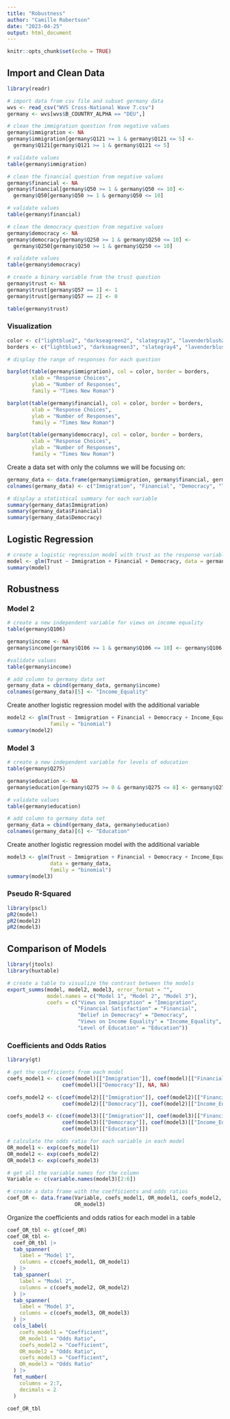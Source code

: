 ```yaml
---
title: "Robustness"
author: "Camille Robertson"
date: "2023-04-25"
output: html_document
---
```


```r
knitr::opts_chunk$set(echo = TRUE)
```

## Import and Clean Data

```r
library(readr)

# import data from csv file and subset germany data
wvs <- read_csv("WVS Cross-National Wave 7.csv")
germany <- wvs[wvs$B_COUNTRY_ALPHA == "DEU",]
```

```r
# clean the immigration question from negative values
germany$immigration <- NA
germany$immigration[germany$Q121 >= 1 & germany$Q121 <= 5] <- 
  germany$Q121[germany$Q121 >= 1 & germany$Q121 <= 5]

# validate values
table(germany$immigration)

# clean the financial question from negative values
germany$financial <- NA
germany$financial[germany$Q50 >= 1 & germany$Q50 <= 10] <- 
  germany$Q50[germany$Q50 >= 1 & germany$Q50 <= 10]

# validate values
table(germany$financial)

# clean the democracy question from negative values
germany$democracy <- NA
germany$democracy[germany$Q250 >= 1 & germany$Q250 <= 10] <- 
  germany$Q250[germany$Q250 >= 1 & germany$Q250 <= 10]

# validate values
table(germany$democracy)

# create a binary variable from the trust question
germany$trust <- NA
germany$trust[germany$Q57 == 1] <- 1
germany$trust[germany$Q57 == 2] <- 0

table(germany$trust)
```
### Visualization

```r
color <- c("lightblue2", "darkseagreen2", "slategray3", "lavenderblush2", "pink2")
borders <- c("lightblue3", "darkseagreen3", "slategray4", "lavenderblush3", "pink3")

# display the range of responses for each question

barplot(table(germany$immigration), col = color, border = borders,
        xlab = "Response Choices",
        ylab = "Number of Responses",
        family = "Times New Roman")
```

```r
barplot(table(germany$financial), col = color, border = borders,
        xlab = "Response Choices",
        ylab = "Number of Responses",
        family = "Times New Roman")
```

```r
barplot(table(germany$democracy), col = color, border = borders,
        xlab = "Response Choices",
        ylab = "Number of Responses",
        family = "Times New Roman")
```

Create a data set with only the columns we will be focusing on:
```r
germany_data <- data.frame(germany$immigration, germany$financial, germany$democracy, germany$trust)
colnames(germany_data) <- c("Immigration", "Financial", "Democracy", "Trust")

# display a statistical summary for each variable
summary(germany_data$Immigration)
summary(germany_data$Financial)
summary(germany_data$Democracy)
```

## Logistic Regression

```r
# create a logistic regression model with trust as the response variable
model <- glm(Trust ~ Immigration + Financial + Democracy, data = germany_data, family = "binomial")
summary(model)
```


## Robustness

### Model 2
```r
# create a new independent variable for views on income equality
table(germany$Q106)

germany$income <- NA
germany$income[germany$Q106 >= 1 & germany$Q106 <= 10] <- germany$Q106[germany$Q106 >= 1 & germany$Q106 <= 10]

#validate values
table(germany$income)

# add column to germany data set
germany_data = cbind(germany_data, germany$income)
colnames(germany_data)[5] <- "Income_Equality"
```

Create another logistic regression model with the additional variable
```r
model2 <- glm(Trust ~ Immigration + Financial + Democracy + Income_Equality, data = germany_data, 
              family = "binomial")
summary(model2)
```

### Model 3
```r
# create a new independent variable for levels of education
table(germany$Q275)

germany$education <- NA
germany$education[germany$Q275 >= 0 & germany$Q275 <= 8] <- germany$Q275[germany$Q275 >= 0 & germany$Q275 <= 8]

# validate values
table(germany$education)

# add column to germany data set
germany_data = cbind(germany_data, germany$education)
colnames(germany_data)[6] <- "Education"
```

Create another logistic regression model with the additional variable
```r
model3 <- glm(Trust ~ Immigration + Financial + Democracy + Income_Equality + Education, 
              data = germany_data, 
              family = "binomial")
summary(model3)
```

### Pseudo R-Squared
```r
library(pscl)
pR2(model)
pR2(model2)
pR2(model3)
```

## Comparison of Models
```r
library(jtools)
library(huxtable)

# create a table to visualize the contrast between the models
export_summs(model, model2, model3, error_format = "", 
             model.names = c("Model 1", "Model 2", "Model 3"), 
             coefs = c("Views on Immigration" = "Immigration",
                       "Financial Satisfaction" = "Financial",
                       "Belief in Democracy" = "Democracy",
                       "Views on Income Equality" = "Income_Equality",
                       "Level of Education" = "Education"))
```

### Coefficients and Odds Ratios
```r
library(gt)

# get the coefficients from each model
coefs_model1 <- c(coef(model)[["Immigration"]], coef(model)[["Financial"]],
                  coef(model)[["Democracy"]], NA, NA)

coefs_model2 <- c(coef(model2)[["Immigration"]], coef(model2)[["Financial"]],
                  coef(model2)[["Democracy"]], coef(model2)[["Income_Equality"]], NA)

coefs_model3 <- c(coef(model3)[["Immigration"]], coef(model3)[["Financial"]],
                  coef(model3)[["Democracy"]], coef(model3)[["Income_Equality"]],
                  coef(model3)[["Education"]])

# calculate the odds ratio for each variable in each model
OR_model1 <- exp(coefs_model1)
OR_model2 <- exp(coefs_model2)
OR_model3 <- exp(coefs_model3)

# get all the variable names for the column
Variable <- c(variable.names(model3)[2:6])

# create a data frame with the coefficients and odds ratios
coef_OR <- data.frame(Variable, coefs_model1, OR_model1, coefs_model2, OR_model2, coefs_model3,
                      OR_model3)
```

Organize the coefficients and odds ratios for each model in a table
```r
coef_OR_tbl <- gt(coef_OR)
coef_OR_tbl <- 
  coef_OR_tbl |>
  tab_spanner(
    label = "Model 1",
    columns = c(coefs_model1, OR_model1)
  ) |>
  tab_spanner(
    label = "Model 2",
    columns = c(coefs_model2, OR_model2)
  ) |>
  tab_spanner(
    label = "Model 3",
    columns = c(coefs_model3, OR_model3)
  ) |>
  cols_label(
    coefs_model1 = "Coefficient",
    OR_model1 = "Odds Ratio",
    coefs_model2 = "Coefficient",
    OR_model2 = "Odds Ratio",
    coefs_model3 = "Coefficient",
    OR_model3 = "Odds Ratio"
  ) |>
  fmt_number(
    columns = 2:7,
    decimals = 2
  )

coef_OR_tbl
```


